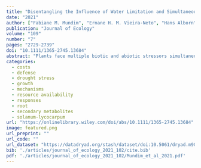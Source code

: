 ```yaml
---
title: "Disentangling the Influence of Water Limitation and Simultaneous above and Belowground Herbivory on Plant Tolerance and Resistance to Stress"
date: "2021"
author: ["Fabiane M. Mundim", "Ernane H. M. Vieira-Neto", "Hans Alborn", "Emilio M. Bruna"]
publication: "Journal of Ecology"
volume: "109"
number: "7"
pages: "2729-2739"
doi: "10.1111/1365-2745.13684"
abstract: "Plants face multiple biotic and abiotic stressors simultaneously. Many species can tolerate and resist stress, but countermeasures differ between roots and leaves. Since herbivores and environmental conditions modulate costs and benefits of plant defence traits, stress responses are context-dependent. We examined whole-plant tolerance and resistance responses to individual and combined effects of above and belowground herbivory under variable water conditions. We manipulated water availability and access by two common herbivores (Spodoptera exigua caterpillars and Meloidogyne incognita nematodes) to Solanum lycocarpum. Plants were either watered based on historical regional averages or the 30% reduction predicted by IPCC studies. Herbivory treatments included isolated above (AG) and belowground (BG) attacks, simultaneous (AGBG) attacks and no-herbivory controls. We then parameterized generalized linear mixed-effects models with data on plant survival, leaf and root biomass accumulation, root complexity and terpenoid concentration. Foliar herbivory increased terpenoid concentrations in roots relative to no-herbivory plants under control water but decreased concentrations in both roots and leaves under drought. Similarly, root feeders increased concentrations of terpenoids in leaves under control water but decreased concentrations only in roots under drought. Plants challenged with AGBG herbivory had greater whole-plant biomass (i.e. tolerance) and lower total concentrations of defensive compounds (i.e. resistance) than plants exposed to no-herbivore controls, regardless of water conditions. Importantly, the capacity of plants to grow or produce terpenoids changes when herbivory level is considered. In plants exposed to AGBG herbivory, greater nematode infection was related to decreases in whole-plant biomass and marginal increases in total terpenoid concentration. Ultimately, accounting only for individual AG and BG responses would have led to different conclusions and underestimated the magnitude of S. lycocarpum's compensatory responses. A ‘whole-plant’ approach revealed that belowground herbivory is the primary driver of tolerance in plants surviving moderate water stress. Synthesis. Whole-plant responses to stress in variable environments are complex, and their comprehensive understanding requires accounting for belowground herbivores and root responses."
categories: 
  - costs
  - defense
  - drought stress
  - growth
  - mechanisms
  - resource availability
  - responses
  - root
  - secondary metabolites
  - solanum-lycocarpum
url: "https://onlinelibrary.wiley.com/doi/abs/10.1111/1365-2745.13684"
image: featured.png
url_preprint: ""
url_code: ""
url_dataset: "https://datadryad.org/stash/dataset/doi:10.5061/dryad.m905qfv18"
bib: './articles/journal_of_ecology_2021_102/cite.bib'
pdf: './articles/journal_of_ecology_2021_102/Mundim_et_al_2021.pdf'
---
```

